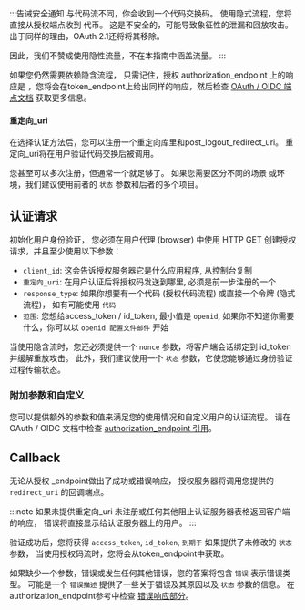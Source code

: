 :::告诫安全通知
与代码流不同，你会收到一个代码交换码。 使用隐式流程，您将直接从授权端点收到 代币。 这是不安全的，可能导致象征性的泄漏和回放攻击。 出于同样的理由，OAuth 2.1还将将其移除。

因此，我们不赞成使用隐性流量，不在本指南中涵盖流量。
:::

如果您仍然需要依赖隐含流程， 只需记住，授权 authorization_endpoint 上的响应是 ，您将会在token_endpoint上给出同样的响应，然后检查 [OAuth / OIDC 端点文档](/docs/apis/openidoauth/endpoints) 获取更多信息。

#### 重定向_uri

在选择认证方法后，您可以注册一个重定向库里和post_logout_redirect_uri。 重定向_uri将在用户验证代码交换后被调用。

您甚至可以多次注册，但通常一个就足够了。 如果您需要区分不同的场景 或环境，我们建议使用前者的 `状态` 参数和后者的多个项目。

## 认证请求

初始化用户身份验证， 您必须在用户代理 (browser) 中使用 HTTP GET 创建授权请求，并且至少使用以下参数：

- `client_id`: 这会告诉授权服务器它是什么应用程序, 从控制台复制
- `重定向_uri`: 在用户认证后将授权码发送到哪里, 必须是前一步注册的一个
- `response_type`: 如果你想要有一个代码 (授权代码流程) 或直接一个令牌 (隐式流程)， 如有可能使用 `代码`
- `范围`: 您想给access_token / id_token, 最小值是 `openid`, 如果你不知道你需要什么，你可以以 `openid 配置文件邮件` 开始

当使用隐含流时，您还必须提供一个 `nonce` 参数，将客户端会话绑定到 id_token 并缓解重放攻击。 此外，我们建议使用一个 `状态` 参数，它使您能够通过身份验证过程传输状态。

### 附加参数和自定义

您可以提供额外的参数和值来满足您的使用情况和自定义用户的认证流程。 请在 OAuth / OIDC 文档中检查 [authorization_endpoint 引用](/docs/apis/openidoauth/endpoints#authorization_endpoint)。

## Callback

无论从授权 _endpoint做出了成功或错误响应， 授权服务器将调用您提供的 `redirect_uri` 的回调端点。

:::note
如果未提供重定向_uri 未注册或任何其他阻止认证服务器表格返回客户端的响应， 错误将直接显示给认证服务器上的用户。
:::

验证成功后，您将获得 `access_token`, `id_token`, `到期于` 如果提供了未修改的 `状态` 参数， 当使用授权码流时，您将会从token_endpoint中获取。

如果缺少一个参数，错误或发生任何其他错误，您的答案将包含 `错误` 表示错误类型。 可能是一个 `错误描述` 提供了一些关于错误及其原因以及 `状态` 参数的信息。 在authorization_endpoint参考中检查 [错误响应部分](/docs/apis/openidoauth/endpoints#error-response)。
